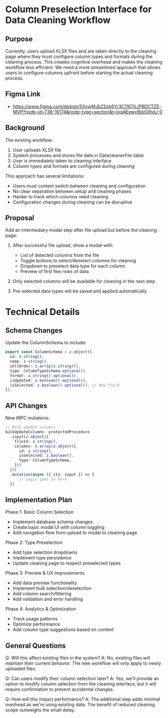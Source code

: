 # Column Preselection Interface for Data Cleaning Workflow

## Purpose

Currently, users upload XLSX files and are taken directly to the cleaning page where they must configure column types and formats during the cleaning process. This creates cognitive overhead and makes the cleaning workflow less efficient. We need a more streamlined approach that allows users to configure columns upfront before starting the actual cleaning process.

## Figma Link
- https://www.figma.com/design/5XywMJbZSzk6Yr3C7l67jL/PRDCTZE-MVP?node-id=736-16174&node-type=section&t=lxgAEewvBdzDIhdJ-0

## Background

The existing workflow:
1. User uploads XLSX file
2. System processes and stores file data in DatacleanerFile table
3. User is immediately taken to cleaning interface
4. Column types and formats are configured during cleaning

This approach has several limitations:
- Users must context switch between cleaning and configuration
- No clear separation between setup and cleaning phases
- Harder to track which columns need cleaning
- Configuration changes during cleaning can be disruptive

## Proposal

Add an intermediary modal step after file upload but before the cleaning page:

1. After successful file upload, show a modal with:
   - List of detected columns from the file
   - Toggle buttons to select/deselect columns for cleaning
   - Dropdown to preselect data type for each column
   - Preview of first few rows of data

2. Only selected columns will be available for cleaning in the next step

3. Pre-selected data types will be saved and applied automatically

# Technical Details

## Schema Changes

Update the ColumnSchema to include:
```typescript
export const ColumnSchema = z.object({
  id: z.string(),
  name: z.string(), 
  cellOrder: z.array(z.string()),
  type: ColumnTypeSchema.optional(),
  format: z.string().optional(),
  isUpdated: z.boolean().optional(),
  isSelected: z.boolean().optional(), // New field
});
```

## API Changes

New tRPC mutations:
```typescript
// Bulk update columns
bulkUpdateColumns: protectedProcedure
  .input(z.object({
    fileId: z.string(),
    columns: z.array(z.object({
      id: z.string(),
      isSelected: z.boolean(),
      type: ColumnTypeSchema,
    }))
  }))
  .mutation(async ({ ctx, input }) => {
      // Logic goes in here
  })
```


## Implementation Plan

Phase 1: Basic Column Selection
- Implement database schema changes
- Create basic modal UI with column toggling
- Add navigation flow from upload to modal to cleaning page

Phase 2: Type Preselection
- Add type selection dropdowns
- Implement type persistence
- Update cleaning page to respect preselected types

Phase 3: Preview & UX Improvements
- Add data preview functionality
- Implement bulk selection/deselection
- Add column search/filtering
- Add validation and error handling

Phase 4: Analytics & Optimization
- Track usage patterns
- Optimize performance
- Add column type suggestions based on content

## General Questions

Q: Will this affect existing files in the system?
A: No, existing files will maintain their current behavior. The new workflow will only apply to newly uploaded files.

Q: Can users modify their column selection later?
A: Yes, we'll provide an option to modify column selection from the cleaning interface, but it will require confirmation to prevent accidental changes.

Q: How will this impact performance?
A: The additional step adds minimal overhead as we're using existing data. The benefit of reduced cleaning scope outweighs the small delay.
